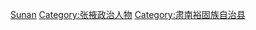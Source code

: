 [[Category:中华人民共和国甘肃省县长|Sunan]]
[[Category:张掖政治人物|Category:张掖政治人物]]
[[Category:肃南裕固族自治县|Category:肃南裕固族自治县]]